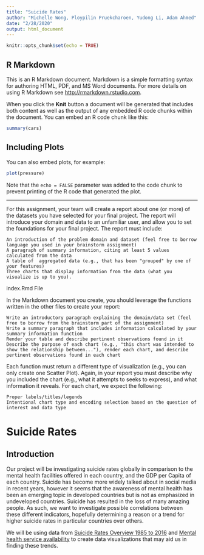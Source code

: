 ```yaml
---
title: "Suicide Rates"
author: "Michelle Wong, Ploypilin Pruekcharoen, Yudong Li, Adam Ahmed"
date: "2/28/2020"
output: html_document
---
```


```r
knitr::opts_chunk$set(echo = TRUE)
```

## R Markdown

This is an R Markdown document. Markdown is a simple formatting syntax for authoring HTML, PDF, and MS Word documents. For more details on using R Markdown see <http://rmarkdown.rstudio.com>.

When you click the **Knit** button a document will be generated that includes both content as well as the output of any embedded R code chunks within the document. You can embed an R code chunk like this:

```r
summary(cars)
```

## Including Plots

You can also embed plots, for example:

```r
plot(pressure)
```

Note that the `echo = FALSE` parameter was added to the code chunk to prevent printing of the R code that generated the plot.


---

For this assignment, your team will create a report about one (or more) of the datasets you have selected for your final project. The report will introduce your domain and data to an unfamiliar user, and allow you to set the foundations for your final project. The report must include:

    An introduction of the problem domain and dataset (feel free to borrow language you used in your brainstorm assignment)
    A paragraph of summary information, citing at least 5 values calculated from the data
    A table of  aggregated data (e.g., that has been "grouped" by one of your features)
    Three charts that display information from the data (what you visualize is up to you). 
index.Rmd File

In the Markdown document you create, you should leverage the functions written in the other files to create your report:

    Write an introductory paragraph explaining the domain/data set (feel free to borrow from the brainstorm part of the assignment)
    Write a summary paragraph that includes information calculated by your summary information function
    Render your table and describe pertinent observations found in it
    Describe the purpose of each chart (e.g., "this chart was intended to show the relationship between..."), render each chart, and describe pertinent observations found in each chart

Each function must return a different type of visualization (e.g., you can only create one Scatter Plot).  Again, in your report you must describe why you included the chart (e.g., what it attempts to seeks to express), and what information it reveals. For each chart, we expect the following:

    Proper labels/titles/legends
    Intentional chart type and encoding selection based on the question of interest and data type

# Suicide Rates

## Introduction
Our project will be investigating suicide rates globally in comparison to the mental health facilities offered in each country, and the GDP per Capita of each country. Suicide has become more widely talked about in social media in recent years, however it seems that the awareness of mental health has been an emerging topic in developed countries but is not as emphasized in undeveloped countries. Suicide has resulted in the loss of many amazing people. As such, we want to investigate possible correlations between these different indicators, hopefully determining a reason or a trend for higher suicide rates in particular countries over others.

We will be using data from [Suicide Rates Overview 1985 to 2016](https://www.kaggle.com/russellyates88/suicide-rates-overview-1985-to-2016) and [Mental health service availability](http://apps.who.int/gho/data/node.main.MHFAC?lang=en) to create data visualizations that may aid us in finding these trends. 